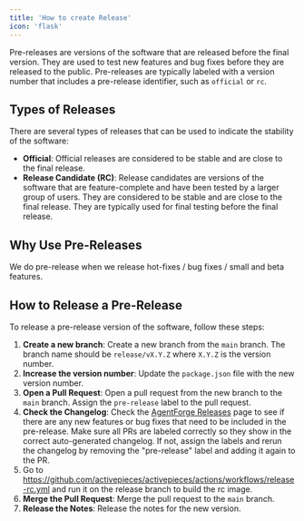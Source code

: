 ```yaml
---
title: 'How to create Release'
icon: 'flask'
---
```


Pre-releases are versions of the software that are released before the final version. They are used to test new features and bug fixes before they are released to the public. Pre-releases are typically labeled with a version number that includes a pre-release identifier, such as `official` or `rc`.

## Types of Releases

There are several types of releases that can be used to indicate the stability of the software:

- **Official**: Official releases are considered to be stable and are close to the final release.
- **Release Candidate (RC)**: Release candidates are versions of the software that are feature-complete and have been tested by a larger group of users. They are considered to be stable and are close to the final release. They are typically used for final testing before the final release.

## Why Use Pre-Releases

We do pre-release when we release hot-fixes / bug fixes / small and beta features.

## How to Release a Pre-Release

To release a pre-release version of the software, follow these steps:

1. **Create a new branch**: Create a new branch from the `main` branch. The branch name should be `release/vX.Y.Z` where `X.Y.Z` is the version number.
2. **Increase the version number**: Update the `package.json` file with the new version number.
3. **Open a Pull Request**: Open a pull request from the new branch to the `main` branch. Assign the `pre-release` label to the pull request.
4. **Check the Changelog**: Check the [AgentForge Releases](https://github.com/activepieces/activepieces/releases) page to see if there are any new features or bug fixes that need to be included in the pre-release. Make sure all PRs are labeled correctly so they show in the correct auto-generated changelog. If not, assign the labels and rerun the changelog by removing the "pre-release" label and adding it again to the PR.
5. Go to https://github.com/activepieces/activepieces/actions/workflows/release-rc.yml and run it on the release branch to build the rc image.
6. **Merge the Pull Request**: Merge the pull request to the `main` branch.
7. **Release the Notes**: Release the notes for the new version.
